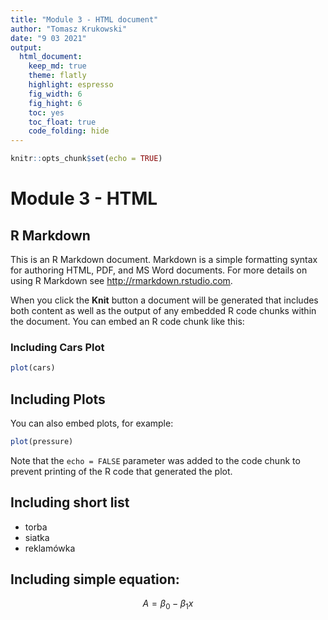 ```yaml
---
title: "Module 3 - HTML document"
author: "Tomasz Krukowski"
date: "9 03 2021"
output: 
  html_document:
    keep_md: true
    theme: flatly
    highlight: espresso
    fig_width: 6
    fig_hight: 6
    toc: yes
    toc_float: true
    code_folding: hide
---
```


```r
knitr::opts_chunk$set(echo = TRUE)
```

# Module 3 - HTML
## R Markdown

This is an R Markdown document. Markdown is a simple formatting syntax for authoring HTML, PDF, and MS Word documents. For more details on using R Markdown see <http://rmarkdown.rstudio.com>.

When you click the **Knit** button a document will be generated that includes both content as well as the output of any embedded R code chunks within the document. You can embed an R code chunk like this:

### Including Cars Plot

```r
plot(cars)
```

## Including Plots

You can also embed plots, for example:

```r
plot(pressure)
```

Note that the `echo = FALSE` parameter was added to the code chunk to prevent printing of the R code that generated the plot.


## Including short list

* torba
* siatka
* reklamówka


## Including simple equation:

$$ A = \beta_0 - \beta_1x$$
